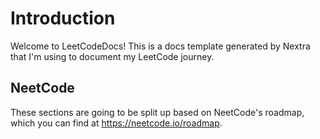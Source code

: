 # Introduction
 
Welcome to LeetCodeDocs! This is a docs template generated by Nextra that I'm using to document my LeetCode journey.

## NeetCode

These sections are going to be split up based on NeetCode's roadmap, which you can find at https://neetcode.io/roadmap.
